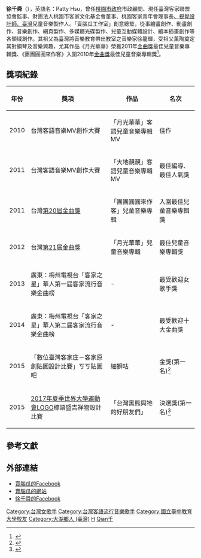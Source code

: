 {{Multiple issues|
{{Advert|time=2021-07-02T04:10:01+00:00}}
{{COI|time=2022-05-26T11:17:17+00:00}}
}}
{{藝人
|姓名 = 徐千舜
|類型 = 媒體工作者
|圖片 = 
|圖片簡介 = 
|圖片尺寸 = 
|原名 = 
|英文名 = Patty Hsu
|暱稱 = 
|婚姻 = 
|出生日期 = {{birth_date_and_age|1984|12|31}}
|出生地點 = {{ROC|臺灣省}}[[新竹縣|新竹縣]]
|國籍 = {{ROC}}
|音樂類型 = [[客語流行音樂|客語流行音樂]]、[[客語童謠音樂|客語童謠音樂]]
|職業 = [[平面設計|平面設計]]、[[品牌設計|品牌設計]]、[[兒童插畫創作|兒童插畫創作]]、[[歌手|歌手]]、[[兒童節目主持|兒童節目主持]]、[[兒童音樂創作|兒童音樂創作]]
|語言 = [[中華民國中文|國語]]、[[臺灣客家語|客語]]
|教育程度 = [[國立台中教育大學|國立台中教育大學]]數位內容科技研究所畢業
|代表作品 = [[月光華華|月光華華]]
|活躍年代 = 2004年至今
|唱片公司 = [[吉聲影視音有限公司|吉聲影視音有限公司]]
|經紀公司 = [[吉聲影視音有限公司|吉聲影視音有限公司]]
|網站 = https://www.mainaogua.com/
}}

'''徐千舜'''（{{bd|1984年|12月31日|}}），英語名：Patty Hsu，曾任[[桃園市政府|桃園市政府]]市政顧問、現任臺灣客家聯盟協會監事、財團法人桃園市客家文化基金會董事、桃園客家青年會理事長[[設計師|、視覺設計師、臺灣]]兒童音樂製作人。「賣腦瓜工作室」創意總監，從事繪畫創作、動畫創作、音樂創作、網頁製作、多媒體光碟製作、兒童互動媒體設計、繪本插畫創作等各領域創作。其祖父為臺灣將音樂教育帶出教室之音樂家徐龍輝，受祖父薰陶奠定其對鋼琴及音樂興趣，尤其作品《月光華華》榮獲2011年[[金曲獎|金曲獎]]最佳兒童音樂專輯獎、《團團圓圓來作客》入圍2010年[[金曲獎|金曲獎]]最佳兒童音樂專輯獎<ref name="金曲獎傳藝獎 徐千舜.李哲藝入圍">{{cite news | language = zh | author = 劉玟惠 李新隆 林敬祐 | coauthors =  | url =  | title = 金曲獎傳藝獎 徐千舜.李哲藝入圍 | work = 客家電視台 | publisher =  | pages =  | date = 2010-06-03 | accessdate = 2010-06-21 }}</ref>。

==獎項紀錄==
{| class="wikitable"
|-
! 年份 !! 獎項 !! 作品 !! 名次
|-
| 2010 || 台灣客語音樂MV創作大賽 || 「月光華華」客語兒童音樂專輯MV || 佳作
|-
| 2011 || 台灣客語音樂MV創作大賽 || 「大地靚靚」客語兒童音樂專輯MV || 最佳編導、最佳人氣獎
|-
| 2011 || 台灣[[第20屆金曲獎|第20屆金曲獎]] || 「團團圓圓來作客」兒童音樂專輯 || 入圍最佳兒童音樂專輯獎
|-
| 2012 || 台灣[[第21屆金曲獎|第21屆金曲獎]] || 「月光華華」兒童音樂專輯 || 最佳兒童音樂專輯獎
|-
| 2013 || 廣東：梅州電視台「客家之星」華人第一屆客家流行音樂金曲榜 || - || 最受歡迎女歌手獎
|-
| 2014 || 廣東：梅州電視台「客家之星」華人第二屆客家流行音樂金曲榜 || - || 最受歡迎十大金曲獎
|-
| 2015 || 「數位臺灣客家庄－客家原創貼圖設計比賽」ㄎㄎ貼圖吧 || 細獅咕 || 金獎(第一名)<ref name="客家原創貼圖賽 得獎作品好Ｑ">{{cite web | language =  | publisher = 自由時報 | title = 客家原創貼圖賽 得獎作品好Ｑ | url = http://news.ltn.com.tw/news/life/breakingnews/1185509 | author =  | date = 2014-12-19 | access-date = 2018-05-04 | archive-date = 2018-11-30 | archive-url = https://web.archive.org/web/20181130085157/http://news.ltn.com.tw/news/life/breakingnews/1185509 }}</ref>
|-
| 2015 || [[2017年夏季世界大學運動會|2017年夏季世界大學運動會]]LOGO標語暨吉祥物設計比賽 || 「台灣黑熊與牠的好朋友們」 || 決選獎(第一名)<ref name="2017世大運吉祥物 台灣黑熊勝出">{{cite web | language =  | publisher = 自由時報 | title = 2017世大運吉祥物 台灣黑熊勝出 | url = http://news.ltn.com.tw/news/life/breakingnews/1302667 | author =  | date = 2015-04-30 | access-date = 2018-05-04 | archive-date = 2018-12-02 | archive-url = https://web.archive.org/web/20181202080421/http://news.ltn.com.tw/news/life/breakingnews/1302667 }}</ref>
|}

==參考文獻==
{{div col|cols=2}}
{{reflist}}
{{div col end}}

==外部連結==
*[https://www.facebook.com/MaiNaoGua 賣腦瓜的Facebook] {{Wayback|url=https://www.facebook.com/MaiNaoGua |date=20210910030812 }}
*[https://www.mainaogua.com/ 賣腦瓜的網站] {{Wayback|url=https://www.mainaogua.com/ |date=20210910060506 }}
*[https://www.facebook.com/hellochianchian 徐千舜的Facebook] {{Wayback|url=https://www.facebook.com/hellochianchian |date=20201007061509 }}

{{DEFAULTSORT:Hsu}}
[[Category:台灣女歌手|Category:台灣女歌手]]
[[Category:台灣客語流行音樂歌手|Category:台灣客語流行音樂歌手]]
[[Category:國立臺中教育大學校友|Category:國立臺中教育大學校友]]
[[Category:大湖鄉人_(臺灣)|Category:大湖鄉人 (臺灣)]]
[[Category:客家裔臺灣人|H]]
[[Category:徐姓|Qian千]]